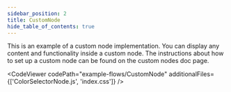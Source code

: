 ```yaml
---
sidebar_position: 2
title: CustomNode
hide_table_of_contents: true
---
```



This is an example of a custom node implementation. You can display any content and functionality inside a custom node. The instructions about how to set up a custom node can be found on the custom nodes doc page.

<CodeViewer
  codePath="example-flows/CustomNode"
  additionalFiles={['ColorSelectorNode.js', 'index.css']}
/>
